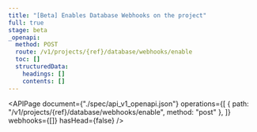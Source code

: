 ```yaml
---
title: "[Beta] Enables Database Webhooks on the project"
full: true
stage: beta
_openapi:
  method: POST
  route: /v1/projects/{ref}/database/webhooks/enable
  toc: []
  structuredData:
    headings: []
    contents: []
---
```


<APIPage
  document={"./spec/api_v1_openapi.json"}
  operations={[
    { path: "/v1/projects/{ref}/database/webhooks/enable", method: "post" },
  ]}
  webhooks={[]}
  hasHead={false}
/>
